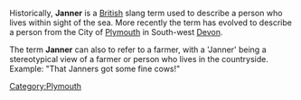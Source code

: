 {{movetowiktionary}}

Historically, '''Janner''' is a [[United Kingdom|British]] slang term used to describe a person who lives within sight of the sea. More recently the term has evolved to describe a person from the City of [[Plymouth]] in South-west [[Devon]].

The term '''Janner''' can also to refer to a farmer, with a 'Janner' being a stereotypical view of a farmer or person who lives in the countryside. Example: "That Janners got some fine cows!"

[[Category:Plymouth]]
[[Category:People connected with Plymouth|  ]]